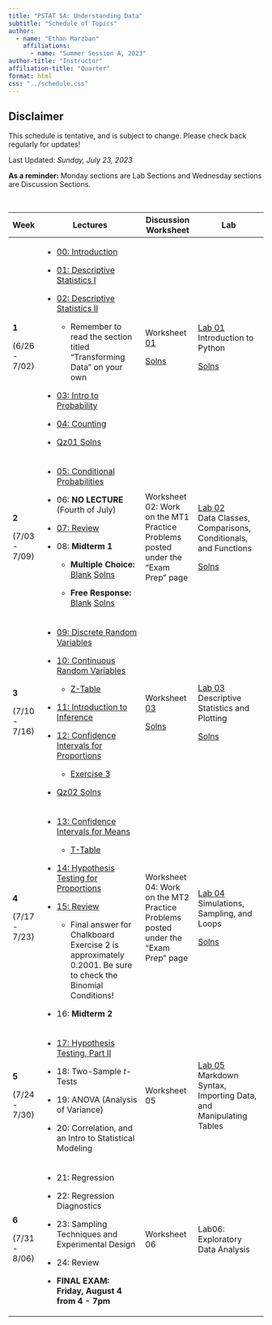 ```yaml
---
title: "PSTAT 5A: Understanding Data"
subtitle: "Schedule of Topics"
author:
  - name: "Ethan Marzban"
    affiliations:
      - name: "Summer Session A, 2023"
author-title: "Instructor"
affiliation-title: "Quarter"
format: html
css: "../schedule.css"
---
```


::: callout-caution
## Disclaimer

This schedule is tentative, and is subject to change. Please check back regularly for updates!
:::

Last Updated: *Sunday, July 23, 2023*\

**As a reminder:** Monday sections are Lab Sections and Wednesday sections are Discussion Sections.

\

+---------------+--------------------------------------------------------------------------------------------------------------------------------------------------------------------------------------------------------------------------------------------+-----------------------------------------------------------------------------------------------------------------+--------------------------------------------------------------------------------------------------------------------------------------------------------------+
| Week          | Lectures                                                                                                                                                                                                                                   | Discussion Worksheet                                                                                            | Lab                                                                                                                                                          |
+===============+============================================================================================================================================================================================================================================+=================================================================================================================+==============================================================================================================================================================+
| **1**         | -   <a href = "Lectures/Lecture00/Lec00.qmd" class = "button label-outline" target = "_blank">00: Introduction</a>                                                                                                                         | Worksheet <a href = "../Files/Wkshts/Wksht01_Blank.pdf" class = "button label-outline" target = "_blank">01</a> | <a href = "Labs/Lab01/lab01.qmd" class = "button label-outline" target = "_blank">Lab 01</a> <br /> Introduction to Python                                   |
|               |                                                                                                                                                                                                                                            |                                                                                                                 |                                                                                                                                                              |
| (6/26 - 7/02) | -   <a href = "Lectures/Lecture01/Lec01.qmd" class = "button label-outline" target = "_blank">01: Descriptive Statistics I</a>                                                                                                             | <a href = "../Files/Wkshts/Wksht01_Solns.pdf" class = "button label-outline" target = "_blank">Solns</a>        | <a href = "../Files/Labs/Lab01_Solns.pdf" class = "button label-outline" target = "_blank">Solns</a>                                                         |
|               |                                                                                                                                                                                                                                            |                                                                                                                 |                                                                                                                                                              |
|               | -   <a href = "Lectures/Lecture02/Lec02.qmd" class = "button label-outline" target = "_blank">02: Descriptive Statistics II</a>                                                                                                            |                                                                                                                 |                                                                                                                                                              |
|               |                                                                                                                                                                                                                                            |                                                                                                                 |                                                                                                                                                              |
|               |     -   Remember to read the section titled "Transforming Data" on your own                                                                                                                                                                |                                                                                                                 |                                                                                                                                                              |
|               |                                                                                                                                                                                                                                            |                                                                                                                 |                                                                                                                                                              |
|               | -   <a href = "Lectures/Lecture03/Lec03.qmd" class = "button label-outline" target = "_blank">03: Intro to Probability</a>                                                                                                                 |                                                                                                                 |                                                                                                                                                              |
|               |                                                                                                                                                                                                                                            |                                                                                                                 |                                                                                                                                                              |
|               | -   <a href = "Lectures/Lecture04/Lec04.qmd" class = "button label-outline" target = "_blank">04: Counting</a>                                                                                                                             |                                                                                                                 |                                                                                                                                                              |
|               |                                                                                                                                                                                                                                            |                                                                                                                 |                                                                                                                                                              |
|               | -   <a href = "../Files/QzSolns/Qz01_solns.pdf" class = "button label-outline" target = "_blank">Qz01 Solns</a>                                                                                                                            |                                                                                                                 |                                                                                                                                                              |
+---------------+--------------------------------------------------------------------------------------------------------------------------------------------------------------------------------------------------------------------------------------------+-----------------------------------------------------------------------------------------------------------------+--------------------------------------------------------------------------------------------------------------------------------------------------------------+
| **2**         | -   <a href = "Lectures/Lecture05/Lec05.qmd" class = "button label-outline" target = "_blank">05: Conditional Probabilities</a>                                                                                                            | Worksheet 02: Work on the MT1 Practice Problems posted under the "Exam Prep" page                               | <a href = "Labs/Lab02/lab02.qmd" class = "button label-outline" target = "_blank">Lab 02</a> <br /> Data Classes, Comparisons, Conditionals, and Functions   |
|               |                                                                                                                                                                                                                                            |                                                                                                                 |                                                                                                                                                              |
| (7/03 - 7/09) | -   06: **NO LECTURE** (Fourth of July)                                                                                                                                                                                                    |                                                                                                                 | <a href = "../Files/Labs/Lab02_Solns.pdf" class = "button label-outline" target = "_blank">Solns</a>                                                         |
|               |                                                                                                                                                                                                                                            |                                                                                                                 |                                                                                                                                                              |
|               | -   <a href = "Lectures/MT1Rev/mt1_rev_slides.qmd" class = "button label-outline" target = "_blank">07: Review</a>                                                                                                                         |                                                                                                                 |                                                                                                                                                              |
|               |                                                                                                                                                                                                                                            |                                                                                                                 |                                                                                                                                                              |
|               | -   08: **Midterm 1**                                                                                                                                                                                                                      |                                                                                                                 |                                                                                                                                                              |
|               |                                                                                                                                                                                                                                            |                                                                                                                 |                                                                                                                                                              |
|               |     -   **Multiple Choice:** <a href = "../Files/Exams/MT1/MC_Blank.pdf" class = "button label-outline" target = "_blank">Blank</a> <a href = "../Files/Exams/MT1/MC_Solns.pdf" class = "button label-outline" target = "_blank">Solns</a> |                                                                                                                 |                                                                                                                                                              |
|               |                                                                                                                                                                                                                                            |                                                                                                                 |                                                                                                                                                              |
|               |     -   **Free Response:** <a href = "../Files/Exams/MT1/FR_Blank.pdf" class = "button label-outline" target = "_blank">Blank</a> <a href = "../Files/Exams/MT1/FR_Solns.pdf" class = "button label-outline" target = "_blank">Solns</a>   |                                                                                                                 |                                                                                                                                                              |
+---------------+--------------------------------------------------------------------------------------------------------------------------------------------------------------------------------------------------------------------------------------------+-----------------------------------------------------------------------------------------------------------------+--------------------------------------------------------------------------------------------------------------------------------------------------------------+
| **3**         | -   <a href = "Lectures/Lecture09/Lec09.qmd" class = "button label-outline" target = "_blank">09: Discrete Random Variables</a>                                                                                                            | Worksheet <a href = "../Files/Wkshts/Wksht03_Blank.pdf" class = "button label-outline" target = "_blank">03</a> | <a href = "Labs/Lab03/lab03.qmd" class = "button label-outline" target = "_blank">Lab 03</a> <br /> Descriptive Statistics and Plotting                      |
|               |                                                                                                                                                                                                                                            |                                                                                                                 |                                                                                                                                                              |
| (7/10 - 7/16) | -   <a href = "Lectures/Lecture10/Lec10.qmd" class = "button label-outline" target = "_blank">10: Continuous Random Variables</a>                                                                                                          | <a href = "../Files/Wkshts/Wksht03_Solns.pdf" class = "button label-outline" target = "_blank">Solns</a>        | <a href = "../Files/Labs/Lab03_Solns.pdf" class = "button label-outline" target = "_blank">Solns</a>                                                         |
|               |                                                                                                                                                                                                                                            |                                                                                                                 |                                                                                                                                                              |
|               |     -   <a href = "../Files/Tables/Z_Table.pdf" class = "button label-outline" target = "_blank">Z-Table</a>                                                                                                                               |                                                                                                                 |                                                                                                                                                              |
|               |                                                                                                                                                                                                                                            |                                                                                                                 |                                                                                                                                                              |
|               | -   <a href = "Lectures/Lecture11/Lec11.qmd" class = "button label-outline" target = "_blank">11: Introduction to Inference</a>                                                                                                            |                                                                                                                 |                                                                                                                                                              |
|               |                                                                                                                                                                                                                                            |                                                                                                                 |                                                                                                                                                              |
|               | -   <a href = "Lectures/Lecture12/Lec12.qmd" class = "button label-outline" target = "_blank">12: Confidence Intervals for Proportions</a>                                                                                                 |                                                                                                                 |                                                                                                                                                              |
|               |                                                                                                                                                                                                                                            |                                                                                                                 |                                                                                                                                                              |
|               |     -   <a href = "../Files/Lec_Ex/Lec12_Ex3.pdf" class = "button label-outline" target = "_blank">Exercise 3</a>                                                                                                                          |                                                                                                                 |                                                                                                                                                              |
|               |                                                                                                                                                                                                                                            |                                                                                                                 |                                                                                                                                                              |
|               | -   <a href = "../Files/QzSolns/Qz02_solns.pdf" class = "button label-outline" target = "_blank">Qz02 Solns</a>                                                                                                                            |                                                                                                                 |                                                                                                                                                              |
+---------------+--------------------------------------------------------------------------------------------------------------------------------------------------------------------------------------------------------------------------------------------+-----------------------------------------------------------------------------------------------------------------+--------------------------------------------------------------------------------------------------------------------------------------------------------------+
| **4**         | -   <a href = "Lectures/Lecture13/Lec13.qmd" class = "button label-outline" target = "_blank">13: Confidence Intervals for Means</a>                                                                                                       | Worksheet 04: Work on the MT2 Practice Problems posted under the "Exam Prep" page                               | <a href = "Labs/Lab04/lab04.qmd" class = "button label-outline" target = "_blank">Lab 04</a> <br /> Simulations, Sampling, and Loops                         |
|               |                                                                                                                                                                                                                                            |                                                                                                                 |                                                                                                                                                              |
| (7/17 - 7/23) |     -   <a href = "../Files/Tables/T_Table.pdf" class = "button label-outline" target = "_blank">T-Table</a>                                                                                                                               |                                                                                                                 | <a href = "../Files/Labs/Lab04_Solns.pdf" class = "button label-outline" target = "_blank">Solns</a>                                                         |
|               |                                                                                                                                                                                                                                            |                                                                                                                 |                                                                                                                                                              |
|               | -   <a href = "Lectures/Lecture14/Lec14.qmd" class = "button label-outline" target = "_blank">14: Hypothesis Testing for Proportions</a>                                                                                                   |                                                                                                                 |                                                                                                                                                              |
|               |                                                                                                                                                                                                                                            |                                                                                                                 |                                                                                                                                                              |
|               | -   <a href = "Lectures/MT2Rev/mt2rev.qmd" class = "button label-outline" target = "_blank">15: Review</a>                                                                                                                                 |                                                                                                                 |                                                                                                                                                              |
|               |                                                                                                                                                                                                                                            |                                                                                                                 |                                                                                                                                                              |
|               |     -   Final answer for Chalkboard Exercise 2 is approximately 0.2001. Be sure to check the Binomial Conditions!                                                                                                                          |                                                                                                                 |                                                                                                                                                              |
|               |                                                                                                                                                                                                                                            |                                                                                                                 |                                                                                                                                                              |
|               | -   16: **Midterm 2**                                                                                                                                                                                                                      |                                                                                                                 |                                                                                                                                                              |
+---------------+--------------------------------------------------------------------------------------------------------------------------------------------------------------------------------------------------------------------------------------------+-----------------------------------------------------------------------------------------------------------------+--------------------------------------------------------------------------------------------------------------------------------------------------------------+
| **5**         | -   <a href = "Lectures/Lecture16/Lec16.qmd" class = "button label-outline" target = "_blank">17: Hypothesis Testing, Part II</a>                                                                                                          | Worksheet 05                                                                                                    | <a href = "Labs/Lab05/lab05.qmd" class = "button label-outline" target = "_blank">Lab 05</a> <br /> Markdown Syntax, Importing Data, and Manipulating Tables |
|               |                                                                                                                                                                                                                                            |                                                                                                                 |                                                                                                                                                              |
| (7/24 - 7/30) | -   18: Two-Sample *t*-Tests                                                                                                                                                                                                               |                                                                                                                 |                                                                                                                                                              |
|               |                                                                                                                                                                                                                                            |                                                                                                                 |                                                                                                                                                              |
|               | -   19: ANOVA (Analysis of Variance)                                                                                                                                                                                                       |                                                                                                                 |                                                                                                                                                              |
|               |                                                                                                                                                                                                                                            |                                                                                                                 |                                                                                                                                                              |
|               | -   20: Correlation, and an Intro to Statistical Modeling                                                                                                                                                                                  |                                                                                                                 |                                                                                                                                                              |
+---------------+--------------------------------------------------------------------------------------------------------------------------------------------------------------------------------------------------------------------------------------------+-----------------------------------------------------------------------------------------------------------------+--------------------------------------------------------------------------------------------------------------------------------------------------------------+
| **6**         | -   21: Regression                                                                                                                                                                                                                         | Worksheet 06                                                                                                    | Lab06: Exploratory Data Analysis                                                                                                                             |
|               |                                                                                                                                                                                                                                            |                                                                                                                 |                                                                                                                                                              |
| (7/31 - 8/06) | -   22: Regression Diagnostics                                                                                                                                                                                                             |                                                                                                                 |                                                                                                                                                              |
|               |                                                                                                                                                                                                                                            |                                                                                                                 |                                                                                                                                                              |
|               | -   23: Sampling Techniques and Experimental Design                                                                                                                                                                                        |                                                                                                                 |                                                                                                                                                              |
|               |                                                                                                                                                                                                                                            |                                                                                                                 |                                                                                                                                                              |
|               | -   24: Review                                                                                                                                                                                                                             |                                                                                                                 |                                                                                                                                                              |
|               |                                                                                                                                                                                                                                            |                                                                                                                 |                                                                                                                                                              |
|               | -   **FINAL EXAM: Friday, August 4 from 4 - 7pm**                                                                                                                                                                                          |                                                                                                                 |                                                                                                                                                              |
+---------------+--------------------------------------------------------------------------------------------------------------------------------------------------------------------------------------------------------------------------------------------+-----------------------------------------------------------------------------------------------------------------+--------------------------------------------------------------------------------------------------------------------------------------------------------------+
